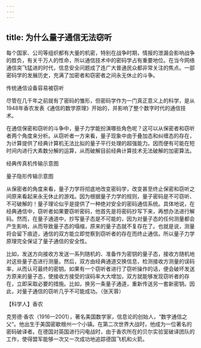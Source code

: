 ```yaml
---
---
---
```

title: 为什么量子通信无法窃听
---




每个国家、公司等组织都有大量的机密，特别在战争时期，情报的泄漏会影响战争的胜负，有关千万人的性命，所以通信技术中的密码学占有重要地位。在当今网络通信突飞猛进的时代，信息安全问题成了连广大普通民众都非常关注的焦点。一部密码学的发展历史，充满了加密者和窃密者之间永无休止的斗争。

传统通信设备容易被窃听



尽管在几千年之前就有了密码的雏形，但密码学作为一门真正意义上的科学，是从1948年香农发表《通信的数学原理》开始的，并影响了整个数字时代的通信技术。

在通信保密和窃听的斗争中，量子力学能扮演哪些角色呢？这可以从保密者和窃听者两个角度来分析。从窃听者一方来看，量子现象中由于叠加态和纠缠态的存在，为计算提供了经典计算机无法比拟的量子平行处理的超强能力。因而便有可能在短时间内进行大素数分解的运算，从而破解目前经典计算技术无法破解的加密算法。

经典传真机传输示意图



量子隐形传输示意图



从保密者的角度来看，量子力学将彻底地改变密码学，改变甚至终止保密和窃听之间原来看起来永无休止的游戏。因为根据量子力学的规则，量子密码是不可窃听、不可破解的！量子理论似乎是提供了一种绝对安全的密码通信系统。具体地说，在经典通信中，窃听者如果要窃听密码，他首先是将密码抄写下来，再想办法进行解码。然而，在量子通道中，抄写量子态是不可能的，因为对量子态的任何测量都会产生影响，从而导致量子态的塌缩，原来的量子态就不复存在了。也就是说，测量将会留下痕迹，通信的双方能立即觉察到窃听者的存在而终止通信。所以量子力学原理完全保证了量子通信的安全性。

比如，发送方向接收方发送一系列随机的、准备作为密钥的量子态，接收方随机地对这些量子态进行测量。然后，双方由经典通道交换信息，检测接收方测量的误码率，从而认可最终的密钥。如果有一个窃听者进行了窃听操作的话，便会破坏发送方原来的量子态，使接收方接受的误码率大大增加，双方就能够发现窃听者的存在，立即采取必要的措施。比如，换另一条量子通道，重新传送另一套新密钥。因此，对量子通信的窃听几乎不可能成功。（张天蓉）





【科学人】香农



克劳德·香农（1916—2001），著名美国数学家，信息论的创始人，“数字通信之父”。他出生于美国密歇根州一个小镇。在第二次世界大战时，他成为一位著名的密码破译者。在德国对英国进行闪电战时，由于香农所在的贝尔实验室破译团队的工作，使得盟军能够一次又一次成功地追踪德国飞机和火箭。